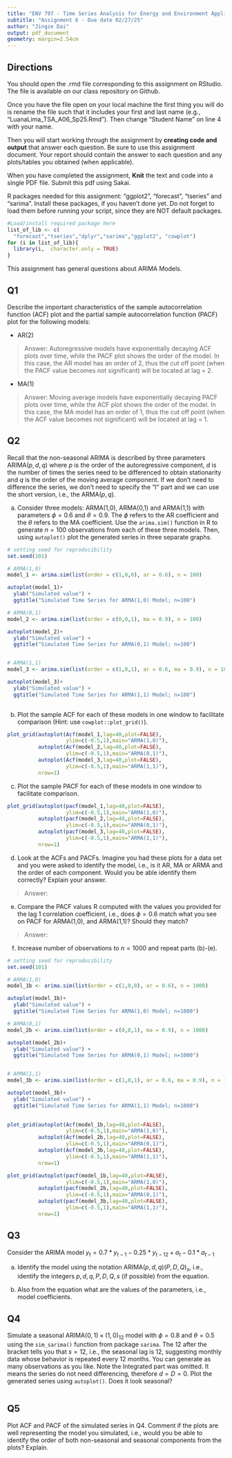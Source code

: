 ```yaml
---
title: "ENV 797 - Time Series Analysis for Energy and Environment Applications | Spring 2025"
subtitle: "Assignment 6 - Due date 02/27/25"
author: "Jingze Dai"
output: pdf_document
geometry: margin=2.54cm
---
```


## Directions

You should open the .rmd file corresponding to this assignment on RStudio. The file is available on our class repository on Github.

Once you have the file open on your local machine the first thing you will do is rename the file such that it includes your first and last name (e.g., "LuanaLima_TSA_A06_Sp25.Rmd"). Then change "Student Name" on line 4 with your name.

Then you will start working through the assignment by **creating code and output** that answer each question. Be sure to use this assignment document. Your report should contain the answer to each question and any plots/tables you obtained (when applicable).

When you have completed the assignment, **Knit** the text and code into a single PDF file. Submit this pdf using Sakai.

R packages needed for this assignment: "ggplot2", "forecast", "tseries" and "sarima". Install these packages, if you haven't done yet. Do not forget to load them before running your script, since they are NOT default packages.

```r
#Load/install required package here
list_of_lib <- c(
  "forecast","tseries","dplyr","sarima","ggplot2", "cowplot")
for (i in list_of_lib){
  library(i,  character.only = TRUE)
}
```

This assignment has general questions about ARIMA Models.

## Q1

Describe the important characteristics of the sample autocorrelation function (ACF) plot and the partial sample autocorrelation function (PACF) plot for the following models:

* AR(2)

> Answer: Autoregressive models have exponentially decaying ACF plots over time, while the PACF plot shows the order of the model. In this case, the AR model has an order of 2, thus the cut off point (when the PACF value becomes not significant) will be located at lag = 2.

* MA(1)

> Answer: Moving average models have exponentially decaying PACF plots over time, while the ACF plot shows the order of the model. In this case, the MA model has an order of 1, thus the cut off point (when the ACF value becomes not significant) will be located at lag = 1.

## Q2

Recall that the non-seasonal ARIMA is described by three parameters ARIMA$(p,d,q)$ where $p$ is the order of the autoregressive component, $d$ is the number of times the series need to be differenced to obtain stationarity and $q$ is the order of the moving average component. If we don't need to difference the series, we don't need to specify the "I" part and we can use the short version, i.e., the ARMA$(p,q)$.

(a) Consider three models: ARMA(1,0), ARMA(0,1) and ARMA(1,1) with parameters $\phi=0.6$ and $\theta= 0.9$. The $\phi$ refers to the AR coefficient and the $\theta$ refers to the MA coefficient. Use the `arima.sim()` function in R to generate $n=100$ observations from each of these three models. Then, using `autoplot()` plot the generated series in three separate graphs.

```r
# setting seed for reproducibility
set.seed(101)

# ARMA(1,0)
model_1 <- arima.sim(list(order = c(1,0,0), ar = 0.6), n = 100)

autoplot(model_1)+
  ylab("Simulated value") +
  ggtitle("Simulated Time Series for ARMA(1,0) Model; n=100")

# ARMA(0,1)
model_2 <- arima.sim(list(order = c(0,0,1), ma = 0.9), n = 100)

autoplot(model_2)+
  ylab("Simulated value") +
  ggtitle("Simulated Time Series for ARMA(0,1) Model; n=100")


# ARMA(1,1)
model_3 <- arima.sim(list(order = c(1,0,1), ar = 0.6, ma = 0.9), n = 100)

autoplot(model_3)+
  ylab("Simulated value") +
  ggtitle("Simulated Time Series for ARMA(1,1) Model; n=100")
 
```

(b) Plot the sample ACF for each of these models in one window to facilitate comparison (Hint: use `cowplot::plot_grid()`).

```r
plot_grid(autoplot(Acf(model_1,lag=40,plot=FALSE),
                   ylim=c(-0.5,1),main="ARMA(1,0)"),
          autoplot(Acf(model_2,lag=40,plot=FALSE),
                   ylim=c(-0.5,1),main="ARMA(0,1)"),
          autoplot(Acf(model_3,lag=40,plot=FALSE),
                   ylim=c(-0.5,1),main="ARMA(1,1)"),
          nrow=1)
```

(c) Plot the sample PACF for each of these models in one window to facilitate comparison.

```r
plot_grid(autoplot(pacf(model_1,lag=40,plot=FALSE),
                   ylim=c(-0.5,1),main="ARMA(1,0)"),
          autoplot(pacf(model_2,lag=40,plot=FALSE),
                   ylim=c(-0.5,1),main="ARMA(0,1)"),
          autoplot(pacf(model_3,lag=40,plot=FALSE),
                   ylim=c(-0.5,1),main="ARMA(1,1)"),
          nrow=1)
```

(d) Look at the ACFs and PACFs. Imagine you had these plots for a data set and you were asked to identify the model, i.e., is it AR, MA or ARMA and the order of each component. Would you be able identify them correctly? Explain your answer.

> Answer:

(e) Compare the PACF values R computed with the values you provided for the lag 1 correlation coefficient, i.e., does $\phi=0.6$ match what you see on PACF for ARMA(1,0), and ARMA(1,1)? Should they match?

> Answer:

(f) Increase number of observations to $n=1000$ and repeat parts (b)-(e).

```r
# setting seed for reproducibility
set.seed(101)

# ARMA(1,0)
model_1b <- arima.sim(list(order = c(1,0,0), ar = 0.6), n = 1000)

autoplot(model_1b)+
  ylab("Simulated value") +
  ggtitle("Simulated Time Series for ARMA(1,0) Model; n=1000")

# ARMA(0,1)
model_2b <- arima.sim(list(order = c(0,0,1), ma = 0.9), n = 1000)

autoplot(model_2b)+
  ylab("Simulated value") +
  ggtitle("Simulated Time Series for ARMA(0,1) Model; n=1000")


# ARMA(1,1)
model_3b <- arima.sim(list(order = c(1,0,1), ar = 0.6, ma = 0.9), n = 1000)

autoplot(model_3b)+
  ylab("Simulated value") +
  ggtitle("Simulated Time Series for ARMA(1,1) Model; n=1000")
 

plot_grid(autoplot(Acf(model_1b,lag=40,plot=FALSE),
                   ylim=c(-0.5,1),main="ARMA(1,0)"),
          autoplot(Acf(model_2b,lag=40,plot=FALSE),
                   ylim=c(-0.5,1),main="ARMA(0,1)"),
          autoplot(Acf(model_3b,lag=40,plot=FALSE),
                   ylim=c(-0.5,1),main="ARMA(1,1)"),
          nrow=1)

plot_grid(autoplot(pacf(model_1b,lag=40,plot=FALSE),
                   ylim=c(-0.5,1),main="ARMA(1,0)"),
          autoplot(pacf(model_2b,lag=40,plot=FALSE),
                   ylim=c(-0.5,1),main="ARMA(0,1)"),
          autoplot(pacf(model_3b,lag=40,plot=FALSE),
                   ylim=c(-0.5,1),main="ARMA(1,1)"),
          nrow=1)
```

## Q3

Consider the ARIMA model $y_t=0.7*y_{t-1}-0.25*y_{t-12}+a_t-0.1*a_{t-1}$

(a) Identify the model using the notation ARIMA$(p,d,q)(P,D,Q)_ s$, i.e., identify the integers $p,d,q,P,D,Q,s$ (if possible) from the equation.



(b) Also from the equation what are the values of the parameters, i.e., model coefficients.



## Q4

Simulate a seasonal ARIMA$(0, 1)\times(1, 0)_{12}$ model with $\phi =0 .8$ and $\theta = 0.5$ using the `sim_sarima()` function from package `sarima`. The $12$ after the bracket tells you that $s=12$, i.e., the seasonal lag is 12, suggesting monthly data whose behavior is repeated every 12 months. You can generate as many observations as you like. Note the Integrated part was omitted. It means the series do not need differencing, therefore $d=D=0$. Plot the generated
series using `autoplot()`. Does it look seasonal?

```r

```

## Q5

Plot ACF and PACF of the simulated series in Q4. Comment if the plots are well representing the model you simulated, i.e., would you be able to identify the order of both non-seasonal and seasonal components from the plots? Explain.

```r

```
